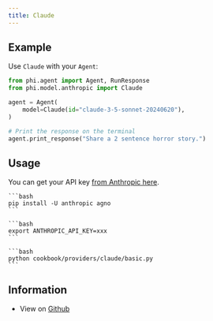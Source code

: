 ```yaml
---
title: Claude
---
```


## Example

Use `Claude` with your `Agent`:

<CodeGroup>

```python agent.py
from phi.agent import Agent, RunResponse
from phi.model.anthropic import Claude

agent = Agent(
    model=Claude(id="claude-3-5-sonnet-20240620"),
)

# Print the response on the terminal
agent.print_response("Share a 2 sentence horror story.")
```

</CodeGroup>

## Usage

You can get your API key [from Anthropic here](https://anthropic.com/).

<Steps>
  <Snippet file="create-venv-step.mdx" />

  <Step title="Install libraries">

    ```bash
    pip install -U anthropic agno
    ```

  </Step>

  <Step title="Export `ANTHROPIC_API_KEY`">

    ```bash
    export ANTHROPIC_API_KEY=xxx
    ```

  </Step>

  <Step title="Run Claude Agent">

    ```bash
    python cookbook/providers/claude/basic.py
    ```

  </Step>

  </Steps>

## Information

- View on [Github](https://github.com/phidatahq/agno/tree/main/cookbook/providers/claude/basic.py)
